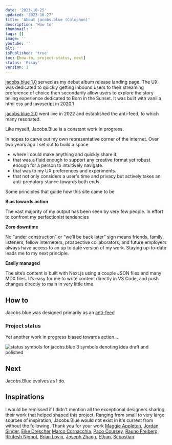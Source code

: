 ```yaml
---
date: '2023-10-25'
updated: '2023-10-27'
title: 'About jacobs.blue (Colophon)'
description: 'How to'
thumbnail: ''
tags: []
image: ''
youtube: ''
alt: ''
isPublished: 'true'
toc: [how-to, project-status, next]
status: 'Essay'
version: 1
---
```


[jacobs.blue 1.0](https://jacobs.blue/archive) served as my debut album release landing page. The UX was dedicated to quickly getting inbound users to their streaming preference of choice then secondarily allow users to explore the story telling experience dedicated to Born in the Sunset. It was built with vanilla html css and javascript in 2020.1

[jacobs.blue 2.0](https://jacobs.blue/archive) went live in 2022 and established the anti-feed, to which many resonated.

Like myself, Jacobs.Blue is a constant work in progress.

In hopes to carve out my own representative corner of the internet. Over two years ago I set out to build a space

- where I could make anything and quickly share it.
- that was a fluid enough to support any creative format yet robust enough for a person to intuitively navigate.
- that was to my UX preferences and experiments.
- that not only considers a user's time and privacy but actively takes an anti-predatory stance towards both ends.

Some principles that guide how this site came to be

**Bias towards action**

The vast majority of my output has been seen by very few people. In effort to confront my perfectionist tendencies

**Zero downtime**

No “under construction” or “we’ll be back later” sign means friends, family, listeners, fellow interneters, prospective collaborators, and future employers always have access to an up to date version of my work. Staying up-to-date leads me to my next principle.

**Easily managed**

The site’s content is built with Next.js using a couple JSON files and many MDX files. It’s easy for me to write content directly in VS Code, and push changes directly to main in very little time.

## How to

Jacobs.blue was designed primarily as an [anti-feed](https://jacobs.blue/design/anti-feed)

### Project status

Yet another work in progress biased towards action...

<div className="flex w-full aspect-video rounded-lg bg-neutral-50 overflow-clip border border-black/10 items-center">
  <div className="relative mx-auto mb-12 w-96 items-center aspect-square">
    <Image
      src="/design/status.svg"
      alt="status symbols for jacobs.blue 3 symbols denoting idea draft and polished"
      style={{ objectFit: 'cover' }}
      fill
    />
  </div>
</div>

## Next

Jacobs.Blue evolves as I do.

## Inspirations

I would be remissed if I didn't mention all the exceptional designers sharing their work that helped shaped this project. Ranging from small to very large sources of inspiration, Jacobs.Blue would not exist in it's current from without the following. Thank you for your work [Maggie Appleton](https://maggieappleton.com/), [Jordan Singer](https://ibuildmyideas.com/), [Eike Drescher](https://www.eikedrescher.com/) [Marco Cornacchia](https://www.marco.fyi/), [Paco Coursey](https://paco.me/), [Rauno Freiberg](https://rauno.me/), [Rikitesh Nighot](https://nighot.com/), [Brian Lovin](https://brianlovin.com/), [Joseph Zhang](https://www.josephz.me/), [Ethan](https://area.cx), [Sebastian](https://www.carlhauser.com/).
